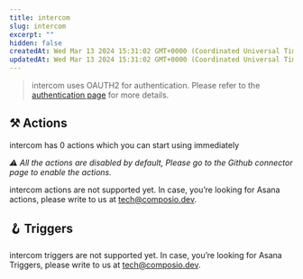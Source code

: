 ```yaml
---
title: intercom
slug: intercom
excerpt: ""
hidden: false
createdAt: Wed Mar 13 2024 15:31:02 GMT+0000 (Coordinated Universal Time)
updatedAt: Wed Mar 13 2024 15:31:02 GMT+0000 (Coordinated Universal Time)
---
```


> intercom uses OAUTH2 for authentication. Please refer to the [authentication page](/docs/authentication) for more details.





## ⚒️ Actions

intercom has 0 actions which you can start using immediately

 _⚠️ All the actions are disabled by default, Please go to the Github connector page to enable the actions._

intercom actions are not supported yet. In case, you’re looking for Asana actions, please write to us at tech@composio.dev.

## 🪝 Triggers

intercom triggers are not supported yet. In case, you’re looking for Asana Triggers, please write to us at tech@composio.dev.
